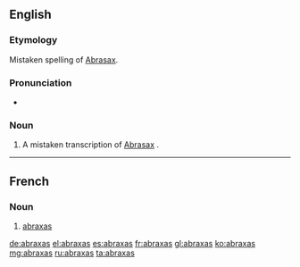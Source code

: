 {{also|Abraxas}}
==English==
{{wikipedia|Abraxas}}
===Etymology===
Mistaken spelling of [[Abrasax]].

===Pronunciation===
* {{a|US}} {{IPA|/əˈbɹæk.səs/}}

===Noun===
{{en-noun|-}}

# {{gnosticism|historical}} A mistaken transcription of [[Abrasax]]<!--(which was [[mystical]] word used as a [[charm]] and [[engraved]] on gems among some Greek Gnostics)-->.

----

==French==

===Noun===
{{fr-noun|m|pl=abraxas}}

# {{gnosticism|historical}} [[#Noun|abraxas]]

[[de:abraxas]]
[[el:abraxas]]
[[es:abraxas]]
[[fr:abraxas]]
[[gl:abraxas]]
[[ko:abraxas]]
[[mg:abraxas]]
[[ru:abraxas]]
[[ta:abraxas]]